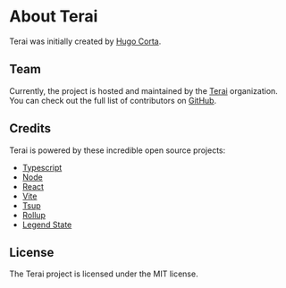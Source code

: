 # About Terai

Terai was initially created by [Hugo Corta](https://github.com/hugocxl).

## Team

Currently, the project is hosted and maintained by the [Terai](https://github.com/terai-labs) organization. You can check out the full
list of contributors on [GitHub](https://github.com/terai-labs/terai/graphs/contributors).

## Credits

Terai is powered by these incredible open source projects:

- [Typescript](https://rollupjs.org)
- [Node](https://rollupjs.org)
- [React](https://github.com/facebook/react)
- [Vite](https://rollupjs.org)
- [Tsup](https://github.com/apache/incubator-echarts)
- [Rollup](https://rollupjs.org)
- [Legend State](https://legendapp.com/open-source/state)

## License

The Terai project is licensed under the MIT license.
